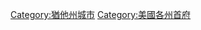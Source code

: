 {{Commons cat|Salt Lake City}}
{{Cat main|鹽湖城}}
{{DEFAULTSORT:Salt Lake City}}
[[Category:猶他州城市|Category:猶他州城市]]
[[Category:美國各州首府|Category:美國各州首府]]
